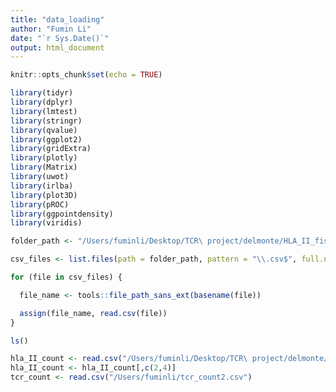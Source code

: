 ```yaml
---
title: "data_loading"
author: "Fumin Li"
date: "`r Sys.Date()`"
output: html_document
---
```


```r
knitr::opts_chunk$set(echo = TRUE)
```



```r
library(tidyr)
library(dplyr)
library(lmtest)
library(stringr)
library(qvalue)
library(ggplot2)
library(gridExtra)
library(plotly)
library(Matrix)
library(uwot)
library(irlba)
library(plot3D)
library(pROC)
library(ggpointdensity)
library(viridis)
```


```r
folder_path <- "/Users/fuminli/Desktop/TCR\ project/delmonte/HLA_II_fisher"

csv_files <- list.files(path = folder_path, pattern = "\\.csv$", full.names = TRUE)

for (file in csv_files) {

  file_name <- tools::file_path_sans_ext(basename(file))

  assign(file_name, read.csv(file))
}

ls()

```

```r
hla_II_count <- read.csv("/Users/fuminli/Desktop/TCR\ project/delmonte/HLA_II_count.csv")
hla_II_count <- hla_II_count[,c(2,4)]
tcr_count <- read.csv("/Users/fuminli/tcr_count2.csv")
```

